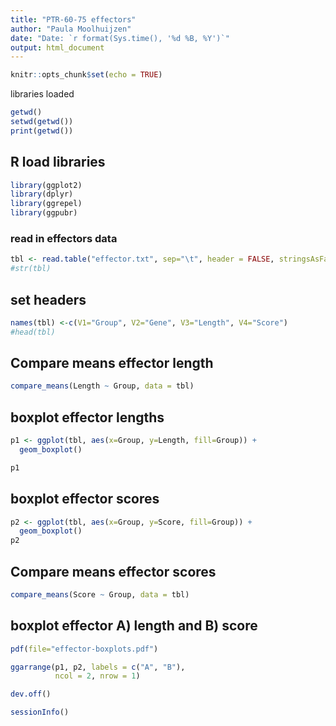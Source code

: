 ```yaml
---
title: "PTR-60-75 effectors"
author: "Paula Moolhuijzen"
date: "Date: `r format(Sys.time(), '%d %B, %Y')`"
output: html_document
---
```


```r
knitr::opts_chunk$set(echo = TRUE)

```

libraries loaded

```r
getwd()
setwd(getwd())
print(getwd())
```

## R load libraries

```r
library(ggplot2)
library(dplyr)
library(ggrepel)
library(ggpubr)
```



### read in effectors data

```r
tbl <- read.table("effector.txt", sep="\t", header = FALSE, stringsAsFactors=TRUE)
#str(tbl)
```

## set headers

```r
names(tbl) <-c(V1="Group", V2="Gene", V3="Length", V4="Score")
#head(tbl)
```

## Compare means effector length

```r
compare_means(Length ~ Group, data = tbl)
```

## boxplot effector lengths

```r
p1 <- ggplot(tbl, aes(x=Group, y=Length, fill=Group)) +
  geom_boxplot()

p1
```

## boxplot effector scores

```r
p2 <- ggplot(tbl, aes(x=Group, y=Score, fill=Group)) +
  geom_boxplot() 
p2
```


## Compare means effector scores

```r
compare_means(Score ~ Group, data = tbl)
```

## boxplot effector A) length and B) score
```r
pdf(file="effector-boxplots.pdf")

ggarrange(p1, p2, labels = c("A", "B"),
          ncol = 2, nrow = 1)

dev.off()
```

```r
sessionInfo()
```
